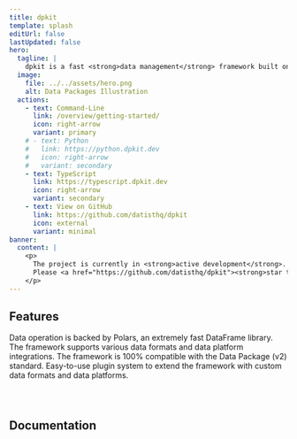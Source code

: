 ```yaml
---
title: dpkit
template: splash
editUrl: false
lastUpdated: false
hero:
  tagline: |
    dpkit is a fast <strong>data management</strong> framework built on top of the <strong>Data Package standard</strong> and <strong>Polars DataFrames</strong>. It supports various formats like CSV, JSON, and Parquet and integrates with platforms such as CKAN, Zenodo, and GitHub.
  image:
    file: ../../assets/hero.png
    alt: Data Packages Illustration
  actions:
    - text: Command-Line
      link: /overview/getting-started/
      icon: right-arrow
      variant: primary
    # - text: Python
    #   link: https://python.dpkit.dev
    #   icon: right-arrow
    #   variant: secondary
    - text: TypeScript
      link: https://typescript.dpkit.dev
      icon: right-arrow
      variant: secondary
    - text: View on GitHub
      link: https://github.com/datisthq/dpkit
      icon: external
      variant: minimal
banner:
  content: |
    <p>
      The project is currently in <strong>active development</strong>.
      Please <a href="https://github.com/datisthq/dpkit"><strong>star the project on GitHub</strong></a> to help it grow!
    </p>
---
```



<h2>Features</h2>

<CardGrid>
  <Card title="Fast" icon="rocket">
    Data operation is backed by Polars, an extremely fast DataFrame library.
  </Card>
  <Card title="Complete" icon="document">
    The framework supports various data formats and data platform integrations.
  </Card>
  <Card title="Standard" icon="open-book">
    The framework is 100% compatible with the Data Package (v2) standard.
  </Card>
  <Card title="Pluggable" icon="puzzle">
    Easy-to-use plugin system to extend the framework with custom data formats and data platforms.
  </Card>
</CardGrid>

<div style="margin-bottom: 5em"></div>

<h2>Documentation</h2>

<CardGrid>
  <LinkCard title="Introduction" href="/" />
  <LinkCard title="Command-Line" href="/overview/getting-started" />
  <LinkCard title="TypeScript" href="https://typescript.dpkit.dev" />
  <LinkCard title="Data Package" href="https://datapackage.org" />
</CardGrid>

<About />
